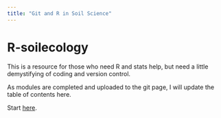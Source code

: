 ```yaml
---
title: "Git and R in Soil Science"
---
```


# R-soilecology
This is a resource for those who need R and stats help, but need a little demystifying of coding and version control. 

As modules are completed and uploaded to the git page, I will update the table of contents here.

Start [here](https://stevenmamet.github.io/R-soilecology/). 